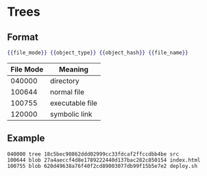 # Trees

## Format

```handlebars
{{file_mode}} {{object_type}} {{object_hash}} {{file_name}}
```

| File Mode | Meaning         |
| --------- | --------------- |
| 040000    | directory       |
| 100644    | normal file     |
| 100755    | executable file |
| 120000    | symbolic link   |

## Example

```plaintext
040000 tree 18c5bec90862ddd02999cc33fdcaf2ffccdbb4be src
100644 blob 27a4aeccf4d8e1789222440d137bac282c850154 index.html
100755 blob 620d49638a76f40f2cd89003077db99f15b5e7e2 deploy.sh
```

